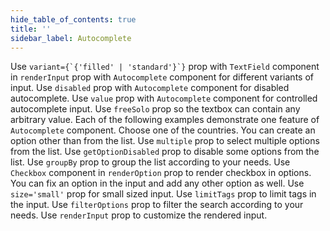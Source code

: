 ```yaml
---
hide_table_of_contents: true
title: ''
sidebar_label: Autocomplete
---
```




<Grid container spacing={6}>
  <PageHeader
    title='Autocomplete'
    subtitle='The autocomplete is a normal text input enhanced by a panel of suggested options.'
    href='https://mui.com/material-ui/react-autocomplete/'
  />
  <Grid item xs={12} md={6}>
    <CardSnippet
      title='Variants'
      code={SourceCodeAutocompleteVariants}
    >
      <Typography sx={{ mb: 4 }}>
        Use <code>variant={`{'filled' | 'standard'}`}</code> prop with <code>TextField</code> component in <code>renderInput</code> prop with <code>Autocomplete</code> component for different variants of input. Use <code>disabled</code> prop with <code>Autocomplete</code> component for disabled autocomplete.
      </Typography>
      <AutocompleteVariants />
    </CardSnippet>
  </Grid>
  <Grid item xs={12} md={6}>
    <Grid container spacing={6}>
      <Grid item xs={12}>
        <CardSnippet
        title='Controlled and Uncontrolled'
        code={SourceCodeAutocompleteControlledUncontrolled}
        >
          <Typography sx={{ mb: 4 }}>
            Use <code>value</code> prop with <code>Autocomplete</code> component for controlled autocomplete input.
          </Typography>
          <AutocompleteControlledUncontrolled />
        </CardSnippet>
      </Grid>
      <Grid item xs={12}>
        <CardSnippet
        title='Free Solo'
        code={SourceCodeAutocompleteFreeSolo}
        >
          <Typography sx={{ mb: 4 }}>
            Use <code>freeSolo</code> prop so the textbox can contain any arbitrary value.
          </Typography>
          <AutocompleteFreeSolo />
        </CardSnippet>
      </Grid>
    </Grid>
  </Grid>
  <Grid item xs={12} md={6}>
    <CardSnippet
      title='Autocomplete Props'
      code={SourceCodeAutocompleteProps}
    >
      <Typography sx={{ mb: 4 }}>
        Each of the following examples demonstrate one feature of <code>Autocomplete</code> component.
      </Typography>
      <AutocompleteProps />
    </CardSnippet>
  </Grid>
  <Grid item xs={12} md={6}>
    <Grid container spacing={6}>
      <Grid item xs={12}>
        <CardSnippet
          title='Country Select'
          code={SourceCodeAutocompleteCountry}
        >
          <Typography sx={{ mb: 4 }}>
            Choose one of the countries.
          </Typography>
          <AutocompleteCountry />
        </CardSnippet>
      </Grid>
      <Grid item xs={12}>
        <CardSnippet
          title='Creatable'
          code={SourceCodeAutocompleteCreatable}
        >
          <Typography sx={{ mb: 4 }}>
            You can create an option other than from the list.
          </Typography>
          <AutocompleteCreatable />
        </CardSnippet>
      </Grid>
      <Grid item xs={12}>
        <CardSnippet
          title='Multiple Values'
          code={SourceCodeAutocompleteMultipleValues}
        >
          <Typography sx={{ mb: 4 }}>
            Use <code>multiple</code> prop to select multiple options from the list.
          </Typography>
          <AutocompleteMultipleValues />
        </CardSnippet>
      </Grid>
    </Grid>
  </Grid>
  <Grid item xs={12} md={6}>
    <CardSnippet
      title='Disabled Options'
      code={SourceCodeAutocompleteDisabledOptions}
    >
      <Typography sx={{ mb: 4 }}>
        Use <code>getOptionDisabled</code> prop to disable some options from the list.
      </Typography>
      <AutocompleteDisabledOptions />
    </CardSnippet>
  </Grid>
  <Grid item xs={12} md={6}>
    <CardSnippet
      title='Grouped'
      code={SourceCodeAutocompleteGrouped}
    >
      <Typography sx={{ mb: 4 }}>
        Use <code>groupBy</code> prop to group the list according to your needs.
      </Typography>
      <AutocompleteGrouped />
    </CardSnippet>
  </Grid>
  <Grid item xs={12} md={6}>
    <CardSnippet
      title='Checkboxes'
      code={SourceCodeAutocompleteCheckboxes}
    >
      <Typography sx={{ mb: 4 }}>
        Use <code>Checkbox</code> component in <code>renderOption</code> prop to render checkbox in options.
      </Typography>
      <AutocompleteCheckboxes />
    </CardSnippet>
  </Grid>
  <Grid item xs={12} md={6}>
    <CardSnippet
      title='Fixed Options'
      code={SourceCodeAutocompleteFixedOptions}
    >
      <Typography sx={{ mb: 4 }}>
        You can fix an option in the input and add any other option as well.
      </Typography>
      <AutocompleteFixedOptions />
    </CardSnippet>
  </Grid>
  <Grid item xs={12} md={6}>
    <CardSnippet
      title='Small Size'
      code={SourceCodeAutocompleteSmallSize}
    >
      <Typography sx={{ mb: 5 }}>
        Use <code>size='small'</code> prop for small sized input.
      </Typography>
      <AutocompleteSmallSize />
    </CardSnippet>
  </Grid>
  <Grid item xs={12} md={6}>
    <CardSnippet
      title='Limit Tags'
      code={SourceCodeAutocompleteLimitTags}
    >
      <Typography sx={{ mb: 6 }}>
        Use <code>limitTags</code> prop to limit tags in the input.
      </Typography>
      <AutocompleteLimitTags />
    </CardSnippet>
  </Grid>
  <Grid item xs={12} md={6}>
    <CardSnippet
      title='Custom Filter'
      code={SourceCodeAutocompleteCustomFilter}
    >
      <Typography sx={{ mb: 4 }}>
        Use <code>filterOptions</code> prop to filter the search according to your needs.
      </Typography>
      <AutocompleteCustomFilter />
    </CardSnippet>
  </Grid>
  <Grid item xs={12} md={6}>
    <CardSnippet
      title='Custom Input'
      code={SourceCodeAutocompleteCustomInput}
    >
      <Typography sx={{ mb: 4 }}>
        Use <code>renderInput</code> prop to customize the rendered input.
      </Typography>
      <AutocompleteCustomInput />
    </CardSnippet>
  </Grid>
</Grid>